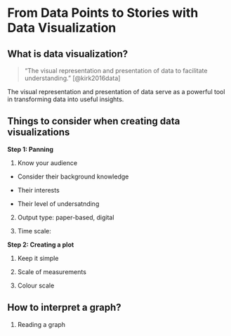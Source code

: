 # From Data Points to Stories with Data Visualization

## What is data visualization?

> "The visual representation and presentation of data to facilitate understanding." [@kirk2016data] 

The visual representation and presentation of data serve as a powerful tool in transforming data into useful insights.

## Things to consider when creating data visualizations

**Step 1: Panning**

  1. Know your audience
  
  - Consider their background knowledge
    
  - Their interests
    
  - Their level of undersatnding

  2. Output type: paper-based, digital

  3. Time scale: 
  
**Step 2: Creating a plot**

  1. Keep it simple

  2. Scale of measurements
  
  3. Colour scale

## How to interpret a graph?

  1. Reading a graph
  
  